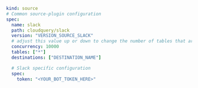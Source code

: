 ```yaml copy
kind: source
# Common source-plugin configuration
spec:
  name: slack
  path: cloudquery/slack
  version: "VERSION_SOURCE_SLACK"
  # adjust this value up or down to change the number of tables that are resolved in parallel
  concurrency: 10000
  tables: ["*"]
  destinations: ["DESTINATION_NAME"]

  # Slack specific configuration
  spec:
    token: "<YOUR_BOT_TOKEN_HERE>"
```
